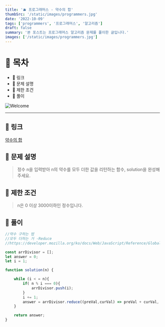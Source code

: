 ```yaml
---
title: '🫐 프로그래머스 - 약수의 합'
thumbSrc: '/static/images/programmers.jpg'
date: '2022-10-09'
tags: ['programmers', '프로그래머스', '알고리즘']
draft: false
summary: '본 포스트는 프로그래머스 알고리즘 문제를 풀이한 글입니다.'
images: ['/static/images/programmers.jpg']
---
```


# 📌 목차

- 🍑 링크
- 🍋 문제 설명
- 🍐 제한 조건
- 🍊 풀이

![Welcome](/static/images/programmers.jpg)

---

## 🍑 링크

[약수의 합](https://school.programmers.co.kr/learn/courses/30/lessons/12928)

## 🍋 문제 설명

> 정수 n을 입력받아 n의 약수를 모두 더한 값을 리턴하는 함수, solution을 완성해주세요.

## 🍐 제한 조건

> n은 0 이상 3000이하인 정수입니다.

## 🍊 풀이

```jsx
//약수 구하는 법
//모두 더하는 거 -Reduce
//https://developer.mozilla.org/ko/docs/Web/JavaScript/Reference/Global_Objects/Array/Reduce

const arrDivisor = [];
let answer = 0;
let i = 1;

function solution(n) {

    while (i < = n){
        if( n % i === 0){
            arrDivisor.push(i);
        }
        i += 1;
        answer = arrDivisor.reduce((preVal,curVal) => preVal + curVal, 0)
    }

    return answer;
}
```
